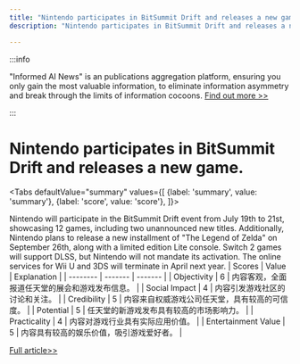 ```yaml
---
title: "Nintendo participates in BitSummit Drift and releases a new game."
description: "Nintendo participates in BitSummit Drift and releases a new game."

---
```



:::info

"Informed AI News" is an publications aggregation platform, ensuring you only gain the most valuable information, to eliminate information asymmetry and break through the limits of information cocoons.  [Find out more >>](/)

:::

# Nintendo participates in BitSummit Drift and releases a new game.


<Tabs
	defaultValue="summary"
	values={[
	{label: 'summary', value: 'summary'},
	{label: 'score', value: 'score'},
]}>
<TabItem value="summary">


Nintendo will participate in the BitSummit Drift event from July 19th to 21st, showcasing 12 games, including two unannounced new titles. Additionally, Nintendo plans to release a new installment of "The Legend of Zelda" on September 26th, along with a limited edition Lite console. Switch 2 games will support DLSS, but Nintendo will not mandate its activation. The online services for Wii U and 3DS will terminate in April next year.
</TabItem>
<TabItem value="score">
	| Scores     | Value   | Explanation |
	| -------- | ------- | ------- |
	| Objectivity  | 6    | 内容客观，全面报道任天堂的展会和游戏发布信息。    |
	| Social Impact | 4     | 内容引发游戏社区的讨论和关注。    |
	| Credibility    | 5    | 内容来自权威游戏公司任天堂，具有较高的可信度。    |
	| Potential    | 5    | 任天堂的新游戏发布具有较高的市场影响力。    |
	| Practicality    | 4    | 内容对游戏行业具有实际应用价值。    |
	| Entertainment Value    | 5    | 内容具有较高的娱乐价值，吸引游戏爱好者。    |
</TabItem>
</Tabs>

[Full article>>](https://readhub.cn/topic/8b3LbTRwE0k)
